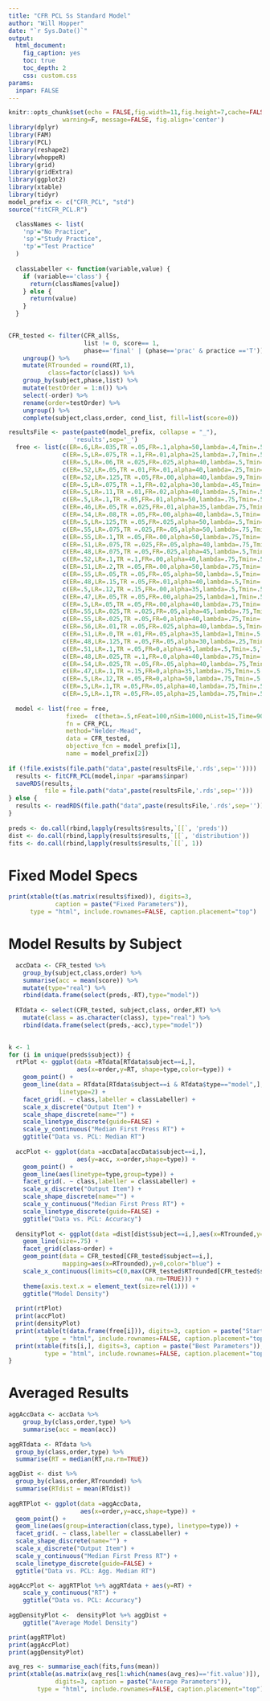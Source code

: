 ```yaml
---
title: "CFR PCL Ss Standard Model"
author: "Will Hopper"
date: "`r Sys.Date()`"
output: 
  html_document:
    fig_caption: yes
    toc: true
    toc_depth: 2
    css: custom.css
params:
  inpar: FALSE
---
```

```r
knitr::opts_chunk$set(echo = FALSE,fig.width=11,fig.height=7,cache=FALSE, 
               warning=F, message=FALSE, fig.align='center')
library(dplyr)
library(FAM)
library(PCL)
library(reshape2)
library(whoppeR)
library(grid)
library(gridExtra)
library(ggplot2)
library(xtable)
library(tidyr)
model_prefix <- c("CFR_PCL", "std")
source("fitCFR_PCL.R")
```

```r
  classNames <- list(
    'np'="No Practice",
    'sp'="Study Practice",
    'tp'="Test Practice"
  )  
  
  classLabeller <- function(variable,value) {        
    if (variable=='class') {
      return(classNames[value])
    } else {
      return(value)
    }
  }
  
```

```r
CFR_tested <- filter(CFR_allSs,
                     list != 0, score== 1,
                     phase=='final' | (phase=='prac' & practice =='T')) %>%
    ungroup() %>%
    mutate(RTrounded = round(RT,1),
           class=factor(class)) %>%
    group_by(subject,phase,list) %>%
    mutate(testOrder = 1:n()) %>% 
    select(-order) %>%
    rename(order=testOrder) %>%
    ungroup() %>% 
    complete(subject,class,order, cond_list, fill=list(score=0))
```

```r
resultsFile <- paste(paste0(model_prefix, collapse = "_"),
                  'results',sep='_')
  free <- list(c(ER=.6,LR=.035,TR =.05,FR=.1,alpha=50,lambda=.4,Tmin=.5,Tmax=40), #1
               c(ER=.5,LR=.075,TR =.1,FR=.01,alpha=25,lambda=.7,Tmin=.5,Tmax=56), #2
               c(ER=.5,LR=.06,TR =.025,FR=.025,alpha=40,lambda=.5,Tmin=.5,Tmax=60), #3
               c(ER=.52,LR=.05,TR =.01,FR=.01,alpha=40,lambda=.25,Tmin=.5,Tmax=30), #4
               c(ER=.52,LR=.125,TR =.05,FR=.00,alpha=40,lambda=.9,Tmin=.5,Tmax=62), #5
               c(ER=.5,LR=.075,TR =.1,FR=.02,alpha=30,lambda=.45,Tmin=.5,Tmax=55), #6
               c(ER=.5,LR=.11,TR =.01,FR=.02,alpha=40,lambda=.5,Tmin=.5,Tmax=35), #7
               c(ER=.5,LR=.1,TR =.05,FR=.01,alpha=50,lambda=.75,Tmin=.5,Tmax=40), #8
               c(ER=.46,LR=.05,TR =.025,FR=.01,alpha=35,lambda=.75,Tmin=.5,Tmax=45), #9 
               c(ER=.54,LR=.08,TR =.05,FR=.00,alpha=40,lambda=.5,Tmin=.5,Tmax=60), #10
               c(ER=.5,LR=.125,TR =.05,FR=.025,alpha=50,lambda=.5,Tmin=.5,Tmax=40), #11
               c(ER=.55,LR=.075,TR =.025,FR=.05,alpha=50,lambda=.75,Tmin=.5,Tmax=60), #12
               c(ER=.55,LR=.1,TR =.05,FR=.00,alpha=50,lambda=.75,Tmin=.5,Tmax=15), #13
               c(ER=.51,LR=.075,TR =.025,FR=.05,alpha=40,lambda=.75,Tmin=.5,Tmax=55), #14
               c(ER=.48,LR=.075,TR =.05,FR=.025,alpha=45,lambda=.5,Tmin=.5,Tmax=60), #15
               c(ER=.52,LR=.1,TR =.1,FR=.00,alpha=40,lambda=.75,Tmin=.5,Tmax=40), #16
               c(ER=.51,LR=.2,TR =.05,FR=.00,alpha=50,lambda=.75,Tmin=.5,Tmax=15), #17
               c(ER=.55,LR=.05,TR =.05,FR=.05,alpha=50,lambda=.5,Tmin=.5,Tmax=25), #18
               c(ER=.48,LR=.15,TR =.05,FR=.01,alpha=40,lambda=.5,Tmin=.5,Tmax=45), #19
               c(ER=.5,LR=.12,TR =.15,FR=.00,alpha=35,lambda=.5,Tmin=.5,Tmax=70), #20
               c(ER=.47,LR=.05,TR =.05,FR=.00,alpha=25,lambda=1,Tmin=.5,Tmax=45), #21
               c(ER=.5,LR=.05,TR =.05,FR=.00,alpha=40,lambda=.75,Tmin=.5,Tmax=40), #22 
               c(ER=.55,LR=.025,TR =.025,FR=.05,alpha=45,lambda=.75,Tmin=.5,Tmax=25), #23
               c(ER=.55,LR=.025,TR =.05,FR=0,alpha=40,lambda=.75,Tmin=.5,Tmax=50), #24
               c(ER=.56,LR=.01,TR =.05,FR=.025,alpha=40,lambda=.5,Tmin=.5,Tmax=25), #25
               c(ER=.51,LR=.0,TR =.01,FR=.05,alpha=35,lambda=1,Tmin=.5,Tmax=65), #26
               c(ER=.48,LR=.125,TR =.05,FR=.05,alpha=30,lambda=.25,Tmin=.5,Tmax=70), #27
               c(ER=.51,LR=.1,TR =.05,FR=0,alpha=45,lambda=.5,Tmin=.5,Tmax=50), #28
               c(ER=.48,LR=.025,TR =.1,FR=.0,alpha=40,lambda=.75,Tmin=.5,Tmax=25), #29
               c(ER=.54,LR=.025,TR =.05,FR=.05,alpha=40,lambda=.75,Tmin=.5,Tmax=35), #30
               c(ER=.47,LR=.1,TR =.15,FR=0,alpha=35,lambda=.75,Tmin=.5,Tmax=30), #31
               c(ER=.5,LR=.12,TR =.05,FR=0,alpha=50,lambda=.75,Tmin=.5,Tmax=65), #32
               c(ER=.5,LR=.1,TR =.05,FR=.05,alpha=40,lambda=.75,Tmin=.5,Tmax=35), #33
               c(ER=.5,LR=.1,TR =.05,FR=.05,alpha=25,lambda=.75,Tmin=.5,Tmax=46)) #34
               
  model <- list(free = free,
                fixed=  c(theta=.5,nFeat=100,nSim=1000,nList=15,Time=90),                
                fn = CFR_PCL,
                method="Nelder-Mead",
                data = CFR_tested,
                objective_fcn = model_prefix[1],
                name = model_prefix[2])
  
if (!file.exists(file.path("data",paste(resultsFile,'.rds',sep=''))))  {
  results <- fitCFR_PCL(model,inpar =params$inpar)
  saveRDS(results,
          file = file.path("data",paste(resultsFile,'.rds',sep='')))  
} else {
  results <- readRDS(file.path("data",paste(resultsFile,'.rds',sep='')))
}
  
preds <- do.call(rbind,lapply(results$results,`[[`, 'preds'))
dist <- do.call(rbind,lapply(results$results,`[[`, 'distribution'))
fits <- do.call(rbind,lapply(results$results,`[[`, 1))
```

# Fixed Model Specs
```r
print(xtable(t(as.matrix(results$fixed)), digits=3,
             caption = paste("Fixed Parameters")),
      type = "html", include.rownames=FALSE, caption.placement="top")
```

# Model Results by Subject
```r

  accData <- CFR_tested %>% 
    group_by(subject,class,order) %>% 
    summarise(acc = mean(score)) %>%
    mutate(type="real") %>%
    rbind(data.frame(select(preds,-RT),type="model"))
  
  RTdata <- select(CFR_tested, subject,class, order,RT) %>%
    mutate(class = as.character(class), type="real") %>%
    rbind(data.frame(select(preds,-acc),type="model"))
  
```

```r
k <- 1
for (i in unique(preds$subject)) {
  rtPlot <- ggplot(data =RTdata[RTdata$subject==i,],
                   aes(x=order,y=RT, shape=type,color=type)) +
    geom_point() +
    geom_line(data = RTdata[RTdata$subject==i & RTdata$type=="model",],
              linetype=2) +
    facet_grid(. ~ class,labeller = classLabeller) +
    scale_x_discrete("Output Item") + 
    scale_shape_discrete(name="") + 
    scale_linetype_discrete(guide=FALSE) + 
    scale_y_continuous("Median First Press RT") +
    ggtitle("Data vs. PCL: Median RT")
  
  accPlot <- ggplot(data =accData[accData$subject==i,],
                   aes(y=acc, x=order,shape=type)) +
    geom_point() +
    geom_line(aes(linetype=type,group=type)) +
    facet_grid(. ~ class,labeller = classLabeller) +
    scale_x_discrete("Output Item") + 
    scale_shape_discrete(name="") + 
    scale_y_continuous("Median First Press RT") +
    scale_linetype_discrete(guide=FALSE) + 
    ggtitle("Data vs. PCL: Accuracy")
  
  densityPlot <- ggplot(data =dist[dist$subject==i,],aes(x=RTrounded,y=RTdist)) + 
    geom_line(size=.75) +
    facet_grid(class~order) +
    geom_point(data = CFR_tested[CFR_tested$subject==i,],
               mapping=aes(x=RTrounded),y=0,color="blue") + 
    scale_x_continuous(limits=c(0,max(CFR_tested$RTrounded[CFR_tested$subject==i]+5,
                                      na.rm=TRUE))) + 
    theme(axis.text.x = element_text(size=rel(1))) + 
    ggtitle("Model Density")
  
  print(rtPlot)
  print(accPlot)
  print(densityPlot)
  print(xtable(t(data.frame(free[i])), digits=3, caption = paste("Starting Parameters")),
          type = "html", include.rownames=FALSE, caption.placement="top")    
  print(xtable(fits[i,], digits=3, caption = paste("Best Parameters")),
          type = "html", include.rownames=FALSE, caption.placement="top")  
}
```

# Averaged Results
```r
aggAccData <- accData %>% 
    group_by(class,order,type) %>% 
    summarise(acc = mean(acc))
  
aggRTdata <- RTdata %>%
  group_by(class,order,type) %>%
  summarise(RT = median(RT,na.rm=TRUE))

aggDist <- dist %>% 
  group_by(class,order,RTrounded) %>%
  summarise(RTdist = mean(RTdist))
  
aggRTPlot <- ggplot(data =aggAccData,
                    aes(x=order,y=acc,shape=type)) +
  geom_point() +
  geom_line(aes(group=interaction(class,type), linetype=type)) +
  facet_grid(. ~ class,labeller = classLabeller) +
  scale_shape_discrete(name="") + 
  scale_x_discrete("Output Item") + 
  scale_y_continuous("Median First Press RT") +
  scale_linetype_discrete(guide=FALSE) + 
  ggtitle("Data vs. PCL: Agg. Median RT")

aggAccPlot <- aggRTPlot %+% aggRTdata + aes(y=RT) +
    scale_y_continuous("RT") +
    ggtitle("Data vs. PCL: Accuracy")
  
aggDensityPlot <-  densityPlot %+% aggDist +
    ggtitle("Average Model Density")  

print(aggRTPlot)
print(aggAccPlot)
print(aggDensityPlot)

avg_res <- summarise_each(fits,funs(mean))
print(xtable(as.matrix(avg_res[1:which(names(avg_res)=='fit.value')]),
             digits=3, caption = paste("Average Parameters")),
        type = "html", include.rownames=FALSE, caption.placement="top")
```
